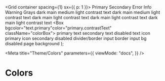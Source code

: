 
<style>
  {`
  .colorBox {
    text-align: center;
		line-height: 48px
  }
  `}
</style>

  <Grid container spacing={1} sx={{ p: 1 }}>
    <Grid item xs={2}>
      <Typography>Primary</Typography>
    </Grid>
    <Grid color="secondary" item xs={2}>
      <Typography>Secondary</Typography>
    </Grid>
    <Grid item xs={2}>
      <Typography>Error</Typography>
    </Grid>
    <Grid item xs={2}>
      <Typography>Info</Typography>
    </Grid>
    <Grid item xs={2}>
      <Typography>Warning</Typography>
    </Grid>
    <Grid item xs={2}>
      <Typography>Grays</Typography>
    </Grid>
    <Grid item xs={2}>
      <Box
        color="primary.contrastText"
        bgcolor="primary.dark"
        className="colorBox"
      >
        dark
      </Box>
      <Box bgcolor="primary.main" className="colorBox">
        main
      </Box>
      <Box
        color="primary.contrastText"
        bgcolor="primary.medium"
        className="colorBox"
      >
        medium
      </Box>
      <Box bgcolor="primary.light" className="colorBox">
        light
      </Box>
      <Box bgcolor="primary.contrastText" className="colorBox">
        contrast text
      </Box>
    </Grid>
    <Grid item xs={2}>
      <Box
        color="secondary.contrastText"
        bgcolor="secondary.dark"
        className="colorBox"
      >
        dark
      </Box>
      <Box bgcolor="secondary.main" className="colorBox">
        main
      </Box>
      <Box bgcolor="secondary.medium" className="colorBox">
        medium
      </Box>
      <Box bgcolor="secondary.light" className="colorBox">
        light
      </Box>
      <Box bgcolor="secondary.contrastText" className="colorBox">
        contrast text
      </Box>
    </Grid>
    <Grid item xs={2}>
      <Box color="error.contrastText" bgcolor="error.dark" className="colorBox">
        dark
      </Box>
      <Box bgcolor="error.main" className="colorBox">
        main
      </Box>
      <Box bgcolor="error.light" className="colorBox">
        light
      </Box>
      <Box bgcolor="error.contrastText" className="colorBox">
        contrast text
      </Box>
    </Grid>
    <Grid item xs={2}>
      <Box color="info.contrastText" bgcolor="info.dark" className="colorBox">
        dark
      </Box>
      <Box bgcolor="info.main" className="colorBox">
        main
      </Box>
      <Box bgcolor="info.light" className="colorBox">
        light
      </Box>
      <Box bgcolor="info.contrastText" className="colorBox">
        contrast text
      </Box>
    </Grid>
    <Grid item xs={2}>
      <Box
        color="warning.contrastText"
        bgcolor="warning.dark"
        className="colorBox"
      >
        dark
      </Box>
      <Box bgcolor="warning.main" className="colorBox">
        main
      </Box>
      <Box bgcolor="warning.light" className="colorBox">
        light
      </Box>
      <Box bgcolor="warning.contrastText" color="white" className="colorBox">
        contrast text
      </Box>
    </Grid>
    <Grid item xs={2}>
      <Box
        bgcolor="text.primary"color="primary.contrastText" className="colorBox">
        primary text
      </Box>
      <Box bgcolor="text.secondary" color="white" className="colorBox">
        secondary text
      </Box>
      <Box bgcolor="text.disabled" className="colorBox">
        disabled text
      </Box>
      <Box
        bgcolor="icon.primary" color="white" className="colorBox">
        icon primary
      </Box>
      <Box bgcolor="icon.secondary" color="white" className="colorBox">
        icon secondary
      </Box>
      <Box bgcolor="disabled" className="colorBox">
        disabled
      </Box>
      <Box bgcolor="divider" className="colorBox">
        divider/border
      </Box>
      <Box bgcolor="input.border" className="colorBox">
        input border
      </Box>
      <Box bgcolor="input.backgroundDisabled" className="colorBox">
        input bg disabled
      </Box>
      <Box bgcolor="background.page" className="colorBox">
        page background
      </Box>
    </Grid>
  </Grid>
);

<Meta
  title="Theme/Colors"
  parameters={{
    viewMode: "docs",
  }}
/>

# Colors

<Canvas>
  <Story name="Colors" args={{}}>
    <ScopedCssBaseline>
      <Template />
    </ScopedCssBaseline>
  </Story>
</Canvas>
